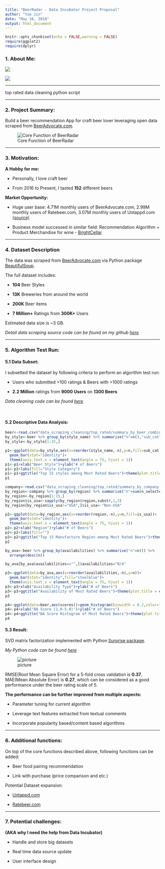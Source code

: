 ---
title: "BeerRadar - Data Incubator Project Proposal"
author: "Yue Jin"
date: "May 16, 2018"
output: html_document
---

```{r setup, include=FALSE}
knitr::opts_chunk$set(echo = FALSE,warning = FALSE)
require(ggplot2)
require(dplyr)
```


### 1. About Me:

![](pics/about_me.png)


![](pics/istj.png)

------


top rated data cleaning python script

------


### 2. Project Summary:

Build a beer recommendation App for craft beer lover leveraging open data scraped from [BeerAdvocate.com](https://www.beeradvocate.com/).

![Core Function of BeerRadar](pics/app_brief.png)

------


### 3. Motivation: 

**A Hobby for me:**

- Personally, I love craft beer

- From 2016 to Present, I tasted **152** different beers


**Market Opportunity:**

- Huge user base: 4.71M monthly users of BeerAdvocate.com, 2.99M monthly users of Ratebeer.com, 3.07M monthly users of Untappd.com [(source)](https://craftbeerinsandiego.com/blog/ratebeerisdeadlongliveuntappd)

- Business model successed in similar field: Recommendation Algorithm + Product Merchandise for wine - [BrightCellar](https://www.brightcellars.com/) 

------


### 4. Dataset Description

The data was scraped from [BeerAdvocate.com](https://www.beeradvocate.com/) via Python package [BeautifulSoup](https://www.crummy.com/software/BeautifulSoup/).

The full dataset includes:

- **104** Beer Styles

- **13K** Breweries from around the world

- **200K** Beer items

- **7 Million+** Ratings from **300K+** Users

Estimated data size is ~3 GB. 

*Detail data scraping source code can be found on my github [here](https://github.com/yjin910517/data_incubator/blob/master/data_scraping_cleaning/data_scraping.ipynb)*


------


### 5. Algorithm Test Run:


#### 5.1 Data Subset:

I subsetted the dataset by following criteria to perform an algorithm test run:

- Users who submitted >100 ratings & Beers with >1000 ratings

- **2.2 Million** ratings from **9000 Users** on **1300 Beers**

*Data cleaning code can be found [here](https://github.com/yjin910517/data_incubator/blob/master/data_scraping_cleaning/top_rated/data_cleaning.ipynb)*

\


#### 5.2 Descriptive Data Analysis:


```{r eda1}
beer<-read.csv("data_scraping_cleaning/top_rated/summary_by_beer_combined.csv")
by_style<-beer %>% group_by(style_name) %>% summarise("n"=n(),"sub_cat"=sub_cat[1]) %>% arrange(desc(n))
by_style<-by_style[1:15,]

p1<-ggplot(data=by_style,aes(x=reorder(style_name,-n),y=n,fill=sub_cat))+
  geom_bar(stat="identity")+
  theme(axis.text.x = element_text(angle = 75, hjust = 1))
p1<-p1+xlab("Beer Style")+ylab("# of Beers")
p1<-p1+labs(fill="Style Category")
p1<-p1+ggtitle("Top 15 styles among Most Rated Beers")+theme(plot.title = element_text(hjust = 0.5))
p1

```
 

```{r eda2}
company<-read.csv("data_scraping_cleaning/top_rated/summary_by_company.csv")
by_region<-company %>% group_by(region) %>% summarise("n"=sum(n_selected_beers)) %>% arrange(desc(n))
by_region<-by_region[1:15,]
by_region$is_usa<-sapply(by_region$region,substr,1,3)
by_region[by_region$is_usa!="USA",]$is_usa<-"Non-USA"

p2<-ggplot(data=by_region,aes(x=reorder(region,-n),y=n,fill=is_usa))+
  geom_bar(stat="identity")+
  theme(axis.text.x = element_text(angle = 75, hjust = 1))
p2<-p2+xlab("Region")+ylab("# of Beers")
p2<-p2+labs(fill="")
p2<-p2+ggtitle("Top 15 Manufacture Region among Most Rated Beers")+theme(plot.title = element_text(hjust = 0.5))
p2
```
```{r eda3}
by_ava<-beer %>% group_by(availabilities) %>% summarise("n"=n()) %>%
  arrange(desc(n))

by_ava[by_ava$availabilities=="",]$availabilities="N/A"

p3<-ggplot(data=by_ava,aes(x=reorder(availabilities,-n),y=n))+
  geom_bar(stat="identity",fill="steelblue")+
  theme(axis.text.x = element_text(angle = 75, hjust = 1))
p3<-p3+xlab("Availability Type")+ylab("# of Beers")
p3<-p3+ggtitle("Availability of Most Rated Beers")+theme(plot.title = element_text(hjust = 0.5))
p3
```

```{r eda4}
p4<-ggplot(data=beer,aes(scores))+geom_histogram(binwidth = 0.2,color="white",fill="steelblue")
p4<-p4+xlab("BA Score (1.0-5.0)")+ylab("# of Beers")
p4<-p4+ggtitle("BA Score Histogram of Most Rated Beers")+theme(plot.title = element_text(hjust = 0.5))
p4
```


#### 5.3 Result: 

SVD matrix factorization implemented with Python [Surprise package](http://surprise.readthedocs.io/en/stable/index.html). 

*My Python code can be found [here](https://github.com/yjin910517/data_incubator/blob/master/surprise_basic_model.ipynb)*

![picture](pics/surprise_output.png)

RMSE(Root Mean Square Error) for a 5-fold cross validation is **0.37**, MAE(Mean Absolute Error) is **0.27**, which can be considered as a good performance under the beer rating scale of 5.


**The performance can be further improved from multiple aspects:**
 
- Parameter tuning for current algorithm

- Leverage text features extracted from textual comments

- Incorporate popularity based/content based algorithms
  
------ 


### 6. Additional functions:


On top of the core functions described above, following functions can be added:

- Beer food pairing recommendation
    
- Link with purchase (price comparison and etc.)
    

Potential Dataset expansion:

- [Untappd.com](https://untappd.com/)
 
- [Ratebeer.com](https://www.ratebeer.com/)
  
------


### 7. Potential challenges:

**(AKA why I need the help from Data Incubator)**


- Handle and store big datasets
 
- Real time data source update

- User interface design




